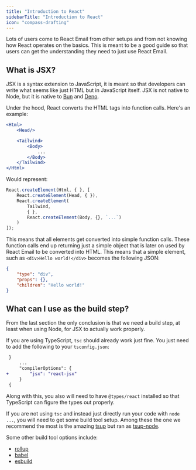 ```yaml
---
title: "Introduction to React"
sidebarTitle: "Introduction to React"
icon: "compass-drafting"
---
```



Lots of users come to React Email from other setups and from not knowing
how React operates on the basics. This is meant to be a good guide
so that users can get the understanding they need to just use React Email.

## What is JSX?

JSX is a syntax extension to JavaScript, it is meant so that developers can
write what seems like just HTML but in JavaScript itself. JSX is not native to
Node, but it is native to [Bun](https://bun.sh/docs/runtime/jsx) and
[Deno](https://docs.deno.com/runtime/manual/advanced/jsx_dom/jsx/).

Under the hood, React converts the HTML tags into function calls. Here's an example:

```jsx
<Html>
    <Head/>

    <Tailwind>
        <Body>
            ...
        </Body>
    </Tailwind>
</Html>
```

Would represent:

```js
React.createElement(Html, { }, [
    React.createElement(Head, { }),
    React.createElement(
        Tailwind, 
        { }, 
        React.createElement(Body, {}, `...`)
    )
]);
```

This means that all elements get converted into simple function calls. These function calls
end up returning just a simple object that is later on used by React Email to be converted into HTML.
This means that a simple element, such as `<div>Hello world!</div>` becomes the following JSON:

```json
{
    "type": "div",
    "props": {},
    "children": "Hello world!"
}
```

## What can I use as the build step?

From the last section the only conclusion is that we need a build step, at least when using Node,
for JSX to actually work properly.

If you are using TypeScript, `tsc` should already work just fine. You just need to add the following
to your `tsconfig.json`:

```diff
 }
     ...
     "compilerOptions": {
+        "jsx": "react-jsx"
     }
 {
```

Along with this, you also will need to have `@types/react` installed so that TypeScript can figure
the types out properly.

If you are not using `tsc` and instead just directly run your code with `node
...`, you will need to get some build tool setup. Among these the one we
recommend the most is the amazing [tsup](https://github.com/egoist/tsup) but ran as
[tsup-node](https://tsup.egoist.dev/#excluding-all-packages).

Some other build tool options include:
- [rollup](https://rollupjs.org/)
- [babel](https://babeljs.io/)
- [esbuild](https://github.com/evanw/esbuild)

